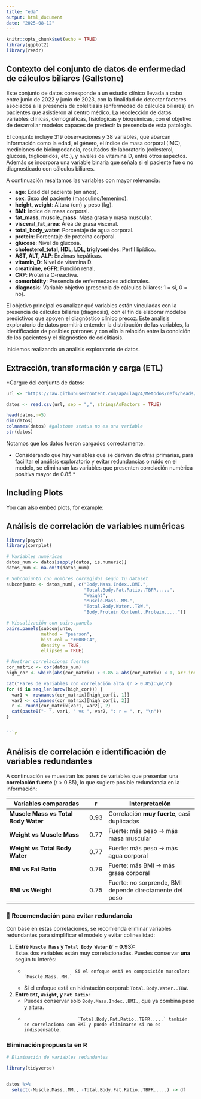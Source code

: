 ```yaml
---
title: "eda"
output: html_document
date: "2025-08-12"
---
```


```r
knitr::opts_chunk$set(echo = TRUE)
library(ggplot2)
library(readr)
```

## **Contexto del conjunto de datos de enfermedad de cálculos biliares (Gallstone)**
Este conjunto de datos corresponde a un estudio clínico llevada a cabo entre junio de 2022 y junio de 2023, con la finalidad de detectar factores asociados a la presencia de colelitiasis (enfermedad de cálculos biliares) en pacientes que asistieron al centro médico. La recolección de datos variables clínicas, demográficas, fisiológicas y bioquímicas, con el objetivo de desarrollar modelos capaces de predecir la presencia de esta patología. 

El conjunto incluye 319 observaciones y 38 variables, que abarcan información como la edad, el género, el índice de masa corporal (IMC), mediciones de bioimpedancia, resultados de laboratorio (colesterol, glucosa, triglicéridos, etc.), y niveles de vitamina D, entre otros aspectos. Además se incorpora una variable binaria que señala si el paciente fue o no diagnosticado con cálculos biliares.

A continuación resaltamos las variables con mayor relevancia: 

* **age**: Edad del paciente (en años).
* **sex**: Sexo del paciente (masculino/femenino).
* **height, weight**: Altura (cm) y peso (kg).
* **BMI**: Índice de masa corporal.
* **fat_mass, muscle_mass**: Masa grasa y masa muscular.
* **visceral_fat_area**: Área de grasa visceral.
* **total_body_water**: Porcentaje de agua corporal.
* **protein**: Porcentaje de proteína corporal.
* **glucose**: Nivel de glucosa.
* **cholesterol_total, HDL, LDL, triglycerides**: Perfil lipídico.
* **AST, ALT, ALP**: Enzimas hepáticas.
* **vitamin_D**: Nivel de vitamina D.
* **creatinine, eGFR**: Función renal.
* **CRP**: Proteína C-reactiva.
* **comorbidity**: Presencia de enfermedades adicionales.
* **diagnosis**: Variable objetivo (presencia de cálculos biliares: 1 = sí, 0 = no).



El objetivo principal es analizar qué variables están vinculadas con la presencia de cálculos biliares (diagnosis), con el fin de elaborar modelos predictivos que apoyen el diagnóstico clínico precoz. Este análisis exploratorio de datos permitirá entender la distribución de las variables,  la identificación de posibles patrones y con ello la relación entre la condición de los pacientes y el diagnóstico de colelitiasis.

Iniciemos realizando un análisis exploratorio de datos.

## **Extracción, transformación y carga (ETL)**

*Cargue del conjunto de datos:

```r
url <- "https://raw.githubusercontent.com/apaulag24/Metodos/refs/heads/main/Gallstone.csv"

datos <- read.csv(url, sep = ",", stringsAsFactors = TRUE)

head(datos,n=5)
dim(datos)
colnames(datos) #galstone status no es una variable
str(datos)

```
Notamos que los datos fueron cargados correctamente.

* Considerando que hay variables que se derivan de otras primarias, para facilitar el análisis exploratorio y evitar redundancias o ruido en el modelo, se eliminarán las variables que presenten correlación numérica positiva mayor de 0.85.*

## Including Plots

You can also embed plots, for example:

## Análisis de correlación de variables numéricas

```r
library(psych)
library(corrplot)

# Variables numéricas
datos_num <- datos[sapply(datos, is.numeric)]
datos_num <- na.omit(datos_num)

# Subconjunto con nombres corregidos según tu dataset
subconjunto <- datos_num[, c("Body.Mass.Index..BMI.",
                             "Total.Body.Fat.Ratio..TBFR.....",
                             "Weight",
                             "Muscle.Mass..MM.",
                             "Total.Body.Water..TBW.",
                             "Body.Protein.Content..Protein.....")]

# Visualización con pairs.panels
pairs.panels(subconjunto,
             method = "pearson",
             hist.col = "#00BFC4",
             density = TRUE,
             ellipses = TRUE)

# Mostrar correlaciones fuertes
cor_matrix <- cor(datos_num)
high_cor <- which(abs(cor_matrix) > 0.85 & abs(cor_matrix) < 1, arr.ind = TRUE)

cat("Pares de variables con correlación alta (r > 0.85):\n\n")
for (i in seq_len(nrow(high_cor))) {
  var1 <- rownames(cor_matrix)[high_cor[i, 1]]
  var2 <- colnames(cor_matrix)[high_cor[i, 2]]
  r <- round(cor_matrix[var1, var2], 2)
  cat(paste0("- ", var1, " vs ", var2, ": r = ", r, "\n"))
}


```r


```
## Análisis de correlación e identificación de variables redundantes

A continuación se muestran los pares de variables que presentan una **correlación fuerte** (r > 0.85), lo que sugiere posible redundancia en la información:

| Variables comparadas                           | r     | Interpretación                                      |
|------------------------------------------------|-------|-----------------------------------------------------|
| **Muscle Mass vs Total Body Water**            | 0.93  | Correlación **muy fuerte**, casi duplicadas         |
| **Weight vs Muscle Mass**                      | 0.77  | Fuerte: más peso → más masa muscular                |
| **Weight vs Total Body Water**                 | 0.77  | Fuerte: más peso → más agua corporal                |
| **BMI vs Fat Ratio**                           | 0.79  | Fuerte: más BMI → más grasa corporal                |
| **BMI vs Weight**                              | 0.75  | Fuerte: no sorprende, BMI depende directamente del peso |

### 🧹 Recomendación para evitar redundancia

Con base en estas correlaciones, se recomienda eliminar variables redundantes para simplificar el modelo y evitar colinealidad:

1. **Entre `Muscle Mass` y `Total Body Water` (r = 0.93):**  
   Estas dos variables están muy correlacionadas. Puedes conservar **una** según tu interés:
   -                        Si el enfoque está en composición muscular: `Muscle.Mass..MM.`
   - Si el enfoque está en hidratación corporal: `Total.Body.Water..TBW.`

2. **Entre `BMI`, `Weight`, y `Fat Ratio`:**  
   - Puedes conservar solo `Body.Mass.Index..BMI.`, que ya combina peso y altura.
   -                         `Total.Body.Fat.Ratio..TBFR.....` también se correlaciona con BMI y puede eliminarse si no es indispensable.

### Eliminación propuesta en R

```r
# Eliminación de variables redundantes

library(tidyverse)


datos %>% 
  select(-Muscle.Mass..MM., -Total.Body.Fat.Ratio..TBFR.....) -> df
```
